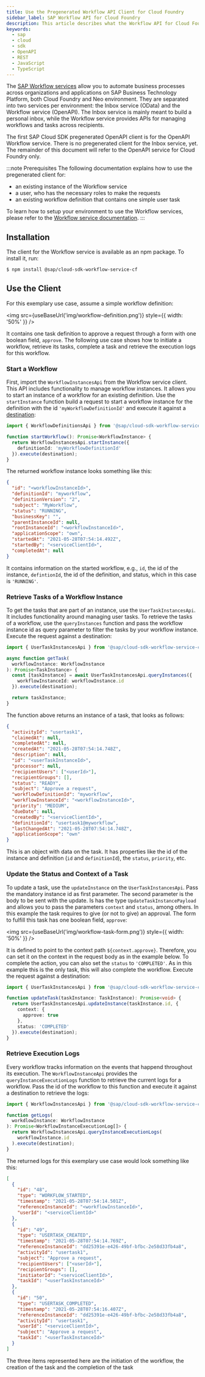 ```yaml
---
title: Use the Pregenerated Workflow API Client for Cloud Foundry
sidebar_label: SAP Workflow API for Cloud Foundry
description: This article describes what the Workflow API for Cloud Foundry is and how
keywords:
  - sap
  - cloud
  - sdk
  - OpenAPI
  - REST
  - JavaScript
  - TypeScript
---
```



The [SAP Workflow services](https://help.sap.com/viewer/product/WORKFLOW_SERVICE/Cloud/en-US) allow you to automate business processes across organizations and applications on SAP Business Technology Platform, both Cloud Foundry and Neo environment.
They are separated into two services per environment: the Inbox service (OData) and the Workflow service (OpenAPI).
The Inbox service is mainly meant to build a personal inbox, while the Workflow service provides APIs for managing workflows and tasks across recipients.

The first SAP Cloud SDK pregenerated OpenAPI client is for the OpenAPI Workflow service.
There is no pregenerated client for the Inbox service, yet.
The remainder of this document will refer to the OpenAPI service for Cloud Foundry only.

:::note Prerequisites
The following documentation explains how to use the pregenerated client for:

- an existing instance of the Workflow service
- a user, who has the necessary roles to make the requests
- an existing workflow definition that contains one simple user task

To learn how to setup your environment to use the Workflow services, please refer to the [Workflow service documentation](https://help.sap.com/viewer/e157c391253b4ecd93647bf232d18a83/Cloud/en-US/fc3d44872c354742afd672aa8d9c16b4.html).
:::

## Installation

The client for the Workflow service is available as an npm package.
To install it, run:

```bash
$ npm install @sap/cloud-sdk-workflow-service-cf
```

## Use the Client

For this exemplary use case, assume a simple workflow definition:

<img src={useBaseUrl('img/workflow-definition.png')} style={{ width: '50%' }} />

It contains one task definition to approve a request through a form with one boolean field, `approve`.
The following use case shows how to initiate a workflow, retrieve its tasks, complete a task and retrieve the execution logs for this workflow.

### Start a Workflow

First, import the `WorkflowInstancesApi` from the Workflow service client.
This API includes functionality to manage workflow instances.
It allows you to start an instance of a workflow for an existing definition.
Use the `startInstance` function build a request to start a workflow instance for the definition with the id `'myWorkflowDefinitionId'` and execute it against a [destination](../../connectivity/destination.mdx):

```ts
import { WorkflowDefinitionsApi } from '@sap/cloud-sdk-workflow-service-cf';

function startWorkflow(): Promise<WorkflowInstance> {
  return WorkflowInstancesApi.startInstance({
    definitionId: 'myWorkflowDefinitionId'
  }).execute(destination);
}
```

The returned workflow instance looks something like this:

```json
{
  "id": "<workflowInstanceId>",
  "definitionId": "myworkflow",
  "definitionVersion": "2",
  "subject": "MyWorkflow",
  "status": "RUNNING",
  "businessKey": "",
  "parentInstanceId": null,
  "rootInstanceId": "<workflowInstanceId>",
  "applicationScope": "own",
  "startedAt": "2021-05-28T07:54:14.492Z",
  "startedBy": "<serviceClientId>",
  "completedAt": null
}
```

It contains information on the started workflow, e.g., `id`, the id of the instance, `defintionId`, the id of the definition, and status, which in this case is `'RUNNING'`.

### Retrieve Tasks of a Workflow Instance

To get the tasks that are part of an instance, use the `UserTaskInstancesApi`.
It includes functionality around managing user tasks.
To retrieve the tasks of a workflow, use the `queryInstances` function and pass the workflow instance id as query parameter to filter the tasks by your workflow instance.
Execute the request against a destination:

```ts
import { UserTaskInstancesApi } from '@sap/cloud-sdk-workflow-service-cf';

async function getTask(
  workflowInstance: WorkflowInstance
): Promise<TaskInstance> {
  const [taskInstance] = await UserTaskInstancesApi.queryInstances({
    workflowInstanceId: workflowInstance.id
  }).execute(destination);

  return taskInstance;
}
```

The function above returns an instance of a task, that looks as follows:

```json
{
  "activityId": "usertask1",
  "claimedAt": null,
  "completedAt": null,
  "createdAt": "2021-05-28T07:54:14.748Z",
  "description": null,
  "id": "<userTaskInstanceId>",
  "processor": null,
  "recipientUsers": ["<userId>"],
  "recipientGroups": [],
  "status": "READY",
  "subject": "Approve a request",
  "workflowDefinitionId": "myworkflow",
  "workflowInstanceId": "<workflowInstanceId>",
  "priority": "MEDIUM",
  "dueDate": null,
  "createdBy": "<serviceClientId>",
  "definitionId": "usertask1@myworkflow",
  "lastChangedAt": "2021-05-28T07:54:14.748Z",
  "applicationScope": "own"
}
```

This is an object with data on the task.
It has properties like the id of the instance and definition (`id` and `definitionId`), the `status`, `priority`, etc.

### Update the Status and Context of a Task

To update a task, use the `updateInstance` on the `UserTaskInstancesApi`.
Pass the mandatory instance id as first parameter.
The second parameter is the body to be sent with the update.
Is has the type `UpdateTaskInstancePayload` and allows you to pass the parameters `context` and `status`, among others.
In this example the task requires to give (or not to give) an approval.
The form to fulfill this task has one boolean field, `approve`:

<img src={useBaseUrl('img/workflow-task-form.png')} style={{ width: '50%' }} />

It is defined to point to the context path `${context.approve}`.
Therefore, you can set it on the context in the request body as in the example below.
To complete the action, you can also set the `status` to `'COMPLETED'`.
As in this example this is the only task, this will also complete the workflow.
Execute the request against a destination:

```ts
import { UserTaskInstancesApi } from '@sap/cloud-sdk-workflow-service-cf';

function updateTask(taskInstance: TaskInstance): Promise<void> {
  return UserTaskInstancesApi.updateInstance(taskInstance.id, {
    context: {
      approve: true
    },
    status: 'COMPLETED'
  }).execute(destination);
}
```

### Retrieve Execution Logs

Every workflow tracks information on the events that happend throughout its execution.
The `WorkflowInstanceApi` provides the `queryInstanceExecutionLogs` function to retrieve the current logs for a workflow.
Pass the id of the workflow to this function and execute it against a destination to retrieve the logs:

```ts
import { WorkflowInstancesApi } from '@sap/cloud-sdk-workflow-service-cf';

function getLogs(
  workdlowInstance: WorkflowInstance
): Promise<WorkflowInstanceExecutionLog[]> {
  return WorkflowInstancesApi.queryInstanceExecutionLogs(
    workflowInstance.id
  ).execute(destination);
}
```

The returned logs for this exemplary use case would look something like this:

```json
[
  {
    "id": "48",
    "type": "WORKFLOW_STARTED",
    "timestamp": "2021-05-28T07:54:14.501Z",
    "referenceInstanceId": "<workflowInstanceId>",
    "userId": "<serviceClientId>"
  },
  {
    "id": "49",
    "type": "USERTASK_CREATED",
    "timestamp": "2021-05-28T07:54:14.769Z",
    "referenceInstanceId": "dd25391e-e426-49bf-bfbc-2e58d33fb4a8",
    "activityId": "usertask1",
    "subject": "Approve a request",
    "recipientUsers": ["<userId>"],
    "recipientGroups": [],
    "initiatorId": "<serviceClientId>",
    "taskId": "<userTaskInstanceId>"
  },
  {
    "id": "50",
    "type": "USERTASK_COMPLETED",
    "timestamp": "2021-05-28T07:54:16.407Z",
    "referenceInstanceId": "dd25391e-e426-49bf-bfbc-2e58d33fb4a8",
    "activityId": "usertask1",
    "userId": "<serviceClientId>",
    "subject": "Approve a request",
    "taskId": "<userTaskInstanceId>"
  }
]
```

The three items represented here are the initiation of the workflow, the creation of the task and the completion of the task
